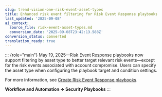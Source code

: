 ```yaml
---
slug: trend-vision-one-risk-event-asset-types
title: Enhanced risk event filtering for Risk Event Response playbooks
last_updated: '2025-09-08'
ai_context:
  source_file: risk-event-asset-types.md
  conversion_date: '2025-09-08T23:42:13.588Z'
conversion_status: converted
translation_ready: true
---
```


::: {role="main"}
May 19, 2025—Risk Event Response playbooks now support filtering by asset type to better target relevant risk events—except for the risk events associated with account compromise. Users can specify the asset type when configuring the playbook target and condition settings.

For more information, see [Create Risk Event Response playbooks](creating-risk-reduction-playbooks.mdx).

**Workflow and Automation → Security Playbooks**
:::
